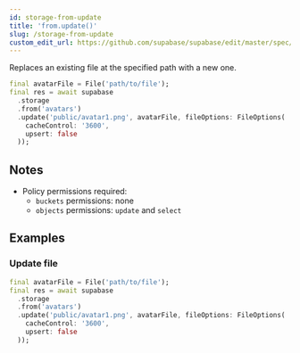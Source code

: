 ```yaml
---
id: storage-from-update
title: 'from.update()'
slug: /storage-from-update
custom_edit_url: https://github.com/supabase/supabase/edit/master/spec/supabase_dart_v1_legacy.yml
---
```



Replaces an existing file at the specified path with a new one.

```dart
final avatarFile = File('path/to/file');
final res = await supabase
  .storage
  .from('avatars')
  .update('public/avatar1.png', avatarFile, fileOptions: FileOptions(
    cacheControl: '3600',
    upsert: false
  ));
```

## Notes

- Policy permissions required:
  - `buckets` permissions: none
  - `objects` permissions: `update` and `select`

## Examples

### Update file

```dart
final avatarFile = File('path/to/file');
final res = await supabase
  .storage
  .from('avatars')
  .update('public/avatar1.png', avatarFile, fileOptions: FileOptions(
    cacheControl: '3600',
    upsert: false
  ));
```
